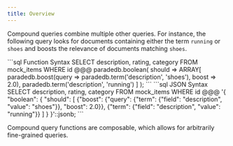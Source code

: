 ```yaml
---
title: Overview
---
```


Compound queries combine multiple other queries. For instance, the following query looks for documents containing either the term `running` or `shoes` and boosts the relevance of documents matching `shoes`.

<CodeGroup>
```sql Function Syntax
SELECT description, rating, category
FROM mock_items
WHERE id @@@ paradedb.boolean(
    should => ARRAY[
        paradedb.boost(query => paradedb.term('description', 'shoes'), boost => 2.0),
        paradedb.term('description', 'running')
    ]
);
```
```sql JSON Syntax
SELECT description, rating, category
FROM mock_items
WHERE id @@@
'{
    "boolean": {
        "should": [
            {"boost": {"query": {"term": {"field": "description", "value": "shoes"}}, "boost": 2.0}},
            {"term": {"field": "description", "value": "running"}}
        ]
    }
}'::jsonb;
```
</CodeGroup>

<div className="mt-8"/>

Compound query functions are composable, which allows for arbitrarily fine-grained queries.
